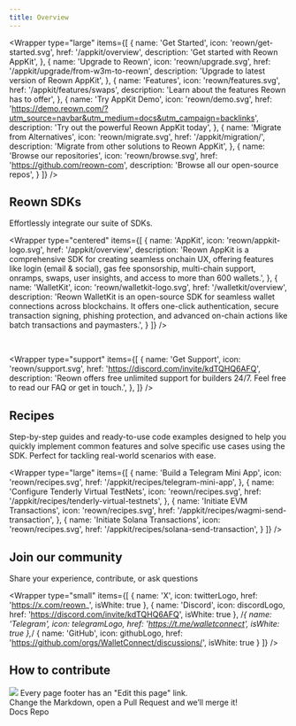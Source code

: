 ```yaml
---
title: Overview
---
```



<WhatsNewBanner />

<Banner />

<Wrapper
  type="large"
  items={[
    {
      name: 'Get Started',
      icon: 'reown/get-started.svg',
      href: '/appkit/overview',
      description: 'Get started with Reown AppKit',
    },
    {
      name: 'Upgrade to Reown',
      icon: 'reown/upgrade.svg',
      href: '/appkit/upgrade/from-w3m-to-reown',
      description: 'Upgrade to latest version of Reown AppKit',
    },
     {
      name: 'Features',
      icon: 'reown/features.svg',
      href: '/appkit/features/swaps',
      description: 'Learn about the features Reown has to offer',
    },
    {
      name: 'Try AppKit Demo',
      icon: 'reown/demo.svg',
      href: 'https://demo.reown.com/?utm_source=navbar&utm_medium=docs&utm_campaign=backlinks',
      description: 'Try out the powerful Reown AppKit today',
    },
     {
      name: 'Migrate from Alternatives',
      icon: 'reown/migrate.svg',
      href: '/appkit/migration/',
      description: 'Migrate from other solutions to Reown AppKit',
    },
    {
      name: 'Browse our repositories',
      icon: 'reown/browse.svg',
      href: 'https://github.com/reown-com',
      description: 'Browse all our open-source repos',
    }
  ]}
/>


## Reown SDKs

Effortlessly integrate our suite of SDKs. 

<Wrapper
  type="centered"
  items={[
    {
      name: 'AppKit',
      icon: 'reown/appkit-logo.svg',
      href: '/appkit/overview',
      description: 'Reown AppKit is a comprehensive SDK for creating seamless onchain UX, offering features like login (email & social), gas fee sponsorship, multi-chain support, onramps, swaps, user insights, and access to more than 600 wallets.',
    },
    {
      name: 'WalletKit',
      icon: 'reown/walletkit-logo.svg',
      href: '/walletkit/overview',
      description: 'Reown WalletKit is an open-source SDK for seamless wallet connections across blockchains. It offers one-click authentication, secure transaction signing, phishing protection, and advanced on-chain actions like batch transactions and paymasters.',
    }
  ]}
/>

<br />

<Wrapper
  type="support"
  items={[
    {
      name: 'Get Support',
      icon: 'reown/support.svg',
      href: 'https://discord.com/invite/kdTQHQ6AFQ',
      description: 'Reown offers free unlimited support for builders 24/7. Feel free to read our FAQ or get in touch.',
    },
  ]}
  />

## Recipes

Step-by-step guides and ready-to-use code examples designed to help you quickly implement common features and solve specific use cases using the SDK. Perfect for tackling real-world scenarios with ease.

<Wrapper
  type="large"
  items={[
    {
      name: 'Build a Telegram Mini App',
      icon: 'reown/recipes.svg',
      href: '/appkit/recipes/telegram-mini-app',
    },
    {
      name: 'Configure Tenderly Virtual TestNets',
      icon: 'reown/recipes.svg',
      href: '/appkit/recipes/tenderly-virtual-testnets',
    },
    {
      name: 'Initiate EVM Transactions',
      icon: 'reown/recipes.svg',
      href: '/appkit/recipes/wagmi-send-transaction',
    },
    {
      name: 'Initiate Solana Transactions',
      icon: 'reown/recipes.svg',
      href: '/appkit/recipes/solana-send-transaction',
    }
  ]}
/>


## Join our community

Share your experience, contribute, or ask questions

<Wrapper
  type="small"
  items={[
    {
      name: 'X',
      icon: twitterLogo,
      href: 'https://x.com/reown_',
      isWhite: true
    },
    {
      name: 'Discord',
      icon: discordLogo,
      href: 'https://discord.com/invite/kdTQHQ6AFQ',
      isWhite: true
    },
    /*{
      name: 'Telegram',
      icon: telegramLogo,
      href: 'https://t.me/walletconnect',
      isWhite: true
    },*/
    {
      name: 'GitHub',
      icon: githubLogo,
      href: 'https://github.com/orgs/WalletConnect/discussions/',
      isWhite: true
    }
  ]}
/>

<div className="home__divider" />

## How to contribute

<div className="cloud__wrapper" style={{ padding: '1.67rem' }}>
<div>
  <img src='/assets/home/bookLogo.png' />
  Every page footer has an "Edit this page" link.
  <br /> Change the Markdown, open a Pull Request and we’ll merge it!
</div>
  <Link to="https://github.com/reown-com/reown-docs/" target="_blank">
    Docs Repo
  </Link>
</div>
